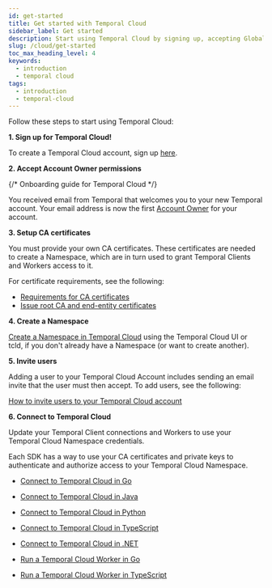 ```yaml
---
id: get-started
title: Get started with Temporal Cloud
sidebar_label: Get started
description: Start using Temporal Cloud by signing up, accepting Global Admin permissions, setting up CA certificates, creating a Namespace, inviting users, and connecting your Temporal Client and Workers.
slug: /cloud/get-started
toc_max_heading_level: 4
keywords:
  - introduction
  - temporal cloud
tags:
  - introduction
  - temporal-cloud
---
```


Follow these steps to start using Temporal Cloud:

**1. Sign up for Temporal Cloud!**

To create a Temporal Cloud account, sign up [here](https://temporal.io/get-cloud).

**2. Accept Account Owner permissions**

{/* Onboarding guide for Temporal Cloud */}

You received email from Temporal that welcomes you to your new Temporal account.
Your email address is now the first [Account Owner](/cloud/users#account-level-roles) for your account.

**3. Setup CA certificates**

You must provide your own CA certificates.
These certificates are needed to create a Namespace, which are in turn used to grant Temporal Clients and Workers access to it.

For certificate requirements, see the following:

- [Requirements for CA certificates](/cloud/certificates#certificate-requirements)
- [Issue root CA and end-entity certificates](/cloud/certificates#issue-certificates)

**4. Create a Namespace**

[Create a Namespace in Temporal Cloud](/cloud/namespaces#create-a-namespace) using the Temporal Cloud UI or tcld, if you don't already have a Namespace (or want to create another).

**5. Invite users**

Adding a user to your Temporal Cloud Account includes sending an email invite that the user must then accept.
To add users, see the following:

[How to invite users to your Temporal Cloud account](/cloud/users#invite-users)

**6. Connect to Temporal Cloud**

Update your Temporal Client connections and Workers to use your Temporal Cloud Namespace credentials.

Each SDK has a way to use your CA certificates and private keys to authenticate and authorize access to your Temporal Cloud Namespace.

- [Connect to Temporal Cloud in Go](/develop/go/temporal-clients#connect-to-temporal-cloud)
- [Connect to Temporal Cloud in Java](/develop/java/temporal-clients#connect-to-temporal-cloud)
- [Connect to Temporal Cloud in Python](/develop/python/temporal-clients#connect-to-temporal-cloud)
- [Connect to Temporal Cloud in TypeScript](/develop/typescript/core-application#connect-to-temporal-cloud)
- [Connect to Temporal Cloud in .NET](/develop/dotnet/temporal-client#connect-to-temporal-cloud)

- [Run a Temporal Cloud Worker in Go](/develop/go/core-application#run-a-temporal-cloud-worker)
- [Run a Temporal Cloud Worker in TypeScript](/develop/typescript/core-application#run-a-temporal-cloud-worker)

